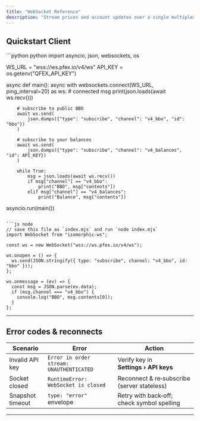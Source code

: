 ```yaml
---
title: "WebSocket Reference"
description: "Stream prices and account updates over a single multiplexed socket."
---
```


## Quickstart Client

<CodeGroup>
```python python
import asyncio, json, websockets, os

WS_URL = "wss://ws.pfex.io/v4/ws"
API_KEY = os.getenv("QFEX_API_KEY")


async def main():
    async with websockets.connect(WS_URL, ping_interval=20) as ws:  # connected msg
        print(json.loads(await ws.recv()))

        # subscribe to public BBO
        await ws.send(
            json.dumps({"type": "subscribe", "channel": "v4_bbo", "id": "bbo"})
        )

        # subscribe to your balances
        await ws.send(
            json.dumps({"type": "subscribe", "channel": "v4_balances", "id": API_KEY})
        )

        while True:
            msg = json.loads(await ws.recv())
            if msg["channel"] == "v4_bbo":
                print("BBO", msg["contents"])
            elif msg["channel"] == "v4_balances":
                print("Balance", msg["contents"])


asyncio.run(main())

````

```js node
// save this file as `index.mjs` and run `node index.mjs`
import WebSocket from "isomorphic-ws";

const ws = new WebSocket("wss://ws.pfex.io/v4/ws");

ws.onopen = () => {
  ws.send(JSON.stringify({ type: "subscribe", channel: "v4_bbo", id: "bbo" }));
};

ws.onmessage = (ev) => {
  const msg = JSON.parse(ev.data);
  if (msg.channel === "v4_bbo") {
    console.log("BBO", msg.contents[0]);
  }
};
````

</CodeGroup>

---

## Error codes & reconnects

| Scenario         | Error                                    | Action                                      |
| ---------------- | ---------------------------------------- | ------------------------------------------- |
| Invalid API key  | `Error in order stream: UNAUTHENTICATED` | Verify key in **Settings › API keys**       |
| Socket closed    | `RuntimeError: WebSocket is closed`      | Reconnect & re‑subscribe (server stateless) |
| Snapshot timeout | `type: "error"` envelope                 | Retry with back‑off; check symbol spelling  |

---
